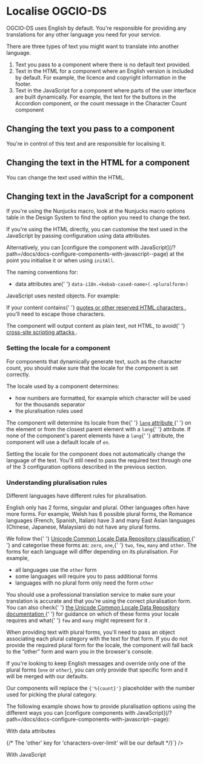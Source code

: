 
<Meta title="Docs/Localise OGCIO-DS" />

<h1>Localise OGCIO-DS</h1>
<p>
  OGCIO-DS uses English by default. You're responsible for providing any
  translations for any other language you need for your service.
</p>
<p>
  There are three types of text you might want to translate into another
  language.
</p>
<ol>
  <li>Text you pass to a component where there is no default text provided.</li>
  <li>
    Text in the HTML for a component where an English version is included by
    default. For example, the licence and copyright information in the footer.
  </li>
  <li>
    Text in the JavaScript for a component where parts of the user interface are
    built dynamically. For example, the text for the buttons in the Accordion
    component, or the count message in the Character Count component
  </li>
</ol>

<h2>Changing the text you pass to a component</h2>
<p>You're in control of this text and are responsible for localising it.</p>

<h2>Changing the text in the HTML for a component</h2>
<p>You can change the text used within the HTML.</p>

<h2>Changing text in the JavaScript for a component</h2>
<p>
  If you're using the Nunjucks macro, look at the Nunjucks macro options table
  in the Design System to find the option you need to change the text.
</p>
<p>
  If you're using the HTML directly, you can customise the text used in the
  JavaScript by passing configuration using data attributes.
</p>
<p>
  Alternatively, you can [configure the component with
  JavaScript](/?path=/docs/docs-configure-components-with-javascript--page) at
  the point you initialise it or when using <code>initAll</code>.
</p>
<p>The naming conventions for:</p>
<ul>
  <li>
    data attributes are{' '}
    <code>data-i18n.&lt;kebab-cased-name&gt;(.&lt;pluralform&gt;)</code>
  </li>
</ul>
<p>JavaScript uses nested objects. For example:</p>
<CodeSnippet
  code={`{
  i18n: {
    camelCasedName: /* Text or Object with plural forms */
  }
}`}
/>
<p>
  If your content contains{' '}
  <a
    href="https://developer.mozilla.org/en-US/docs/Glossary/Entity#reserved_characters"
    target="_blank"
    rel="noopener"
  >
    quotes or other reserved HTML characters
  </a>
  , you'll need to escape those characters.
</p>
<p>
  The component will output content as plain text, not HTML, to avoid{' '}
  <a
    href="https://owasp.org/www-community/attacks/xss/"
    target="_blank"
    rel="noopener"
  >
    cross-site scripting attacks
  </a>
  .
</p>

<h3>Setting the locale for a component</h3>
<p>
  For components that dynamically generate text, such as the character count,
  you should make sure that the locale for the component is set correctly.
</p>
<p>The locale used by a component determines:</p>
<ul>
  <li>
    how numbers are formatted, for example which character will be used for the
    thousands separator
  </li>
  <li>the pluralisation rules used</li>
</ul>
<p>
  The component will determine its locale from the{' '}
  <a
    href="https://developer.mozilla.org/en-US/docs/Web/HTML/Global_attributes/lang"
    target="_blank"
    rel="noopener"
  >
    <code>lang</code> attribute
  </a>{' '}
  on the element or from the closest parent element with a <code>lang</code>{' '}
  attribute. If none of the component's parent elements have a <code>lang</code>{' '}
  attribute, the component will use a default locale of <code>en</code>.
</p>
<p>
  Setting the locale for the component does not automatically change the
  language of the text. You'll still need to pass the required text through one
  of the 3 configuration options described in the previous section.
</p>

<h3 id="pluralisation-rules">Understanding pluralisation rules</h3>
<p>Different languages have different rules for pluralisation.</p>
<p>
  English only has 2 forms, singular and plural. Other languages often have more
  forms. For example, Welsh has 6 possible plural forms, the Romance languages
  (French, Spanish, Italian) have 3 and many East Asian languages (Chinese,
  Japanese, Malaysian) do not have any plural forms.
</p>
<p>
  We follow the{' '}
  <a
    href="https://cldr.unicode.org/index/cldr-spec/plural-rules"
    target="_blank"
    rel="noopener"
  >
    Unicode Common Locale Data Repository classification
  </a>{' '}
  and categorise these forms as: <code>zero</code>, <code>one</code>,{' '}
  <code>two</code>, <code>few</code>, <code>many</code> and <code>other</code>.
  The forms for each language will differ depending on its pluralisation. For
  example,
</p>
<ul>
  <li>
    all languages use the <code>other</code> form
  </li>
  <li>some languages will require you to pass additional forms</li>
  <li>
    languages with no plural form only need the form <code>other</code>
  </li>
</ul>
<p>
  You should use a professional translation service to make sure your
  translation is accurate and that you're using the correct pluralisation form.
  You can also check{' '}
  <a
    href="https://unicode-org.github.io/cldr-staging/charts/latest/supplemental/language_plural_rules.html"
    target="_blank"
    rel="noopener"
  >
    the Unicode Common Locale Data Repository documentation
  </a>{' '}
  for guidance on which of these forms your locale requires and what{' '}
  <code>few</code> and <code>many</code> might represent for it .
</p>
<p>
  When providing text with plural forms, you'll need to pass an object
  associating each plural category with the text for that form. If you do not
  provide the required plural form for the locale, the component will fall back
  to the “other” form and warn you in the browser's console.
</p>
<p>
  If you're looking to keep English messages and override only one of the plural
  forms (<code>one</code> or <code>other</code>), you can only provide that
  specific form and it will be merged with our defaults.
</p>
<p>
  Our components will replace the <code>{'%{count}'}</code> placeholder with the
  number used for picking the plural category.
</p>
<p>
  The following example shows how to provide pluralisation options using the
  different ways you can [configure components with
  JavaScript](/?path=/docs/docs-configure-components-with-javascript--page):
</p>

<p>With data attributes</p>
<CodeSnippet
  code={`<div data-module="character-count" 
  data-i18n.characters-under-limit.other="%{count} characters to go"
  data-i18n.characters-under-limit.one="One character to go"
  data-i18n.characters-over-limit.one="One character too many">
  {/* The 'other' key for 'characters-over-limit' will be our default */}`}
/>

<p>With JavaScript</p>
<CodeSnippet
  code={`new CharacterCount($element, {
  i18n: {
    charactersUnderLimit: {
      other: '%{count} characters to go',
      one: 'One character to go'
    },
    charactersOverLimit: {
      one: 'One character too many'
      // The 'other' key for 'characterOverLimit' will be our default
    }
  }
}).init()`}
/>
